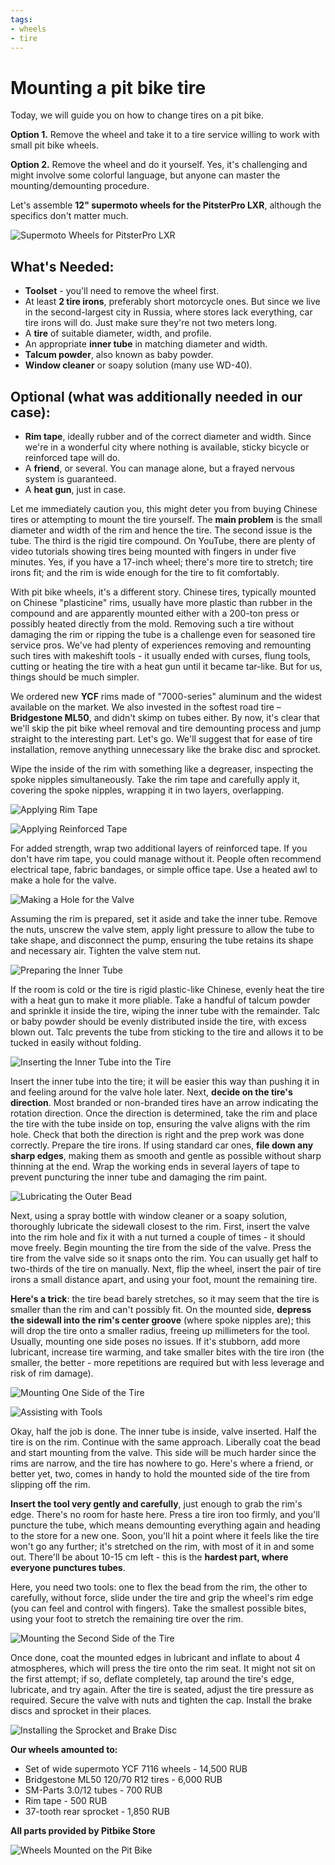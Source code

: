 ```yaml
---
tags:
- wheels
- tire
---
```


# Mounting a pit bike tire

Today, we will guide you on how to change tires on a pit bike.

**Option 1.** Remove the wheel and take it to a tire service willing to work with small pit bike wheels.

**Option 2.** Remove the wheel and do it yourself. Yes, it's challenging and might involve some colorful language, but anyone can master the mounting/demounting procedure.

Let's assemble **12" supermoto wheels for the PitsterPro LXR**, although the specifics don't matter much.

![Supermoto Wheels for PitsterPro LXR](../../../static/img/e91768.jpg "Supermoto Wheels for PitsterPro LXR")

## What's Needed:

- **Toolset** - you'll need to remove the wheel first.
- At least **2 tire irons**, preferably short motorcycle ones. But since we live in the second-largest city in Russia, where stores lack everything, car tire irons will do. Just make sure they're not two meters long.
- A **tire** of suitable diameter, width, and profile.
- An appropriate **inner tube** in matching diameter and width.
- **Talcum powder**, also known as baby powder.
- **Window cleaner** or soapy solution (many use WD-40).

## Optional (what was additionally needed in our case):

- **Rim tape**, ideally rubber and of the correct diameter and width. Since we're in a wonderful city where nothing is available, sticky bicycle or reinforced tape will do.
- A **friend**, or several. You can manage alone, but a frayed nervous system is guaranteed.
- A **heat gun**, just in case.

Let me immediately caution you, this might deter you from buying Chinese tires or attempting to mount the tire yourself. The **main problem** is the small diameter and width of the rim and hence the tire. The second issue is the tube. The third is the rigid tire compound. On YouTube, there are plenty of video tutorials showing tires being mounted with fingers in under five minutes. Yes, if you have a 17-inch wheel; there's more tire to stretch; tire irons fit; and the rim is wide enough for the tire to fit comfortably.

<YouTubeEmbed videoId="DqiSV4WZb-c" />

With pit bike wheels, it's a different story. Chinese tires, typically mounted on Chinese "plasticine" rims, usually have more plastic than rubber in the compound and are apparently mounted either with a 200-ton press or possibly heated directly from the mold. Removing such a tire without damaging the rim or ripping the tube is a challenge even for seasoned tire service pros. We've had plenty of experiences removing and remounting such tires with makeshift tools - it usually ended with curses, flung tools, cutting or heating the tire with a heat gun until it became tar-like. But for us, things should be much simpler.

We ordered new **YCF** rims made of "7000-series" aluminum and the widest available on the market. We also invested in the softest road tire – **Bridgestone ML50**, and didn't skimp on tubes either. By now, it's clear that we'll skip the pit bike wheel removal and tire demounting process and jump straight to the interesting part. Let's go. We'll suggest that for ease of tire installation, remove anything unnecessary like the brake disc and sprocket.

Wipe the inside of the rim with something like a degreaser, inspecting the spoke nipples simultaneously. Take the rim tape and carefully apply it, covering the spoke nipples, wrapping it in two layers, overlapping.

![Applying Rim Tape](../../../static/img/4acded.jpg "Applying Rim Tape")

![Applying Reinforced Tape](../../../static/img/1796da.jpg "Applying Reinforced Tape")

For added strength, wrap two additional layers of reinforced tape. If you don't have rim tape, you could manage without it. People often recommend electrical tape, fabric bandages, or simple office tape. Use a heated awl to make a hole for the valve.

![Making a Hole for the Valve](../../../static/img/979c23.jpg "Making a Hole for the Valve")

Assuming the rim is prepared, set it aside and take the inner tube. Remove the nuts, unscrew the valve stem, apply light pressure to allow the tube to take shape, and disconnect the pump, ensuring the tube retains its shape and necessary air. Tighten the valve stem nut.

![Preparing the Inner Tube](../../../static/img/06f8c6.jpg "Preparing the Inner Tube")

If the room is cold or the tire is rigid plastic-like Chinese, evenly heat the tire with a heat gun to make it more pliable. Take a handful of talcum powder and sprinkle it inside the tire, wiping the inner tube with the remainder. Talc or baby powder should be evenly distributed inside the tire, with excess blown out. Talc prevents the tube from sticking to the tire and allows it to be tucked in easily without folding.

![Inserting the Inner Tube into the Tire](../../../static/img/fde04f.jpg "Inserting the Inner Tube into the Tire")

Insert the inner tube into the tire; it will be easier this way than pushing it in and feeling around for the valve hole later. Next, **decide on the tire's direction**. Most branded or non-branded tires have an arrow indicating the rotation direction. Once the direction is determined, take the rim and place the tire with the tube inside on top, ensuring the valve aligns with the rim hole. Check that both the direction is right and the prep work was done correctly. Prepare the tire irons. If using standard car ones, **file down any sharp edges**, making them as smooth and gentle as possible without sharp thinning at the end. Wrap the working ends in several layers of tape to prevent puncturing the inner tube and damaging the rim paint.

![Lubricating the Outer Bead](../../../static/img/7d91f8.jpg "Lubricating the Outer Bead")

Next, using a spray bottle with window cleaner or a soapy solution, thoroughly lubricate the sidewall closest to the rim. First, insert the valve into the rim hole and fix it with a nut turned a couple of times - it should move freely. Begin mounting the tire from the side of the valve. Press the tire from the valve side so it snaps onto the rim. You can usually get half to two-thirds of the tire on manually. Next, flip the wheel, insert the pair of tire irons a small distance apart, and using your foot, mount the remaining tire.

**Here's a trick**: the tire bead barely stretches, so it may seem that the tire is smaller than the rim and can't possibly fit. On the mounted side, **depress the sidewall into the rim's center groove** (where spoke nipples are); this will drop the tire onto a smaller radius, freeing up millimeters for the tool. Usually, mounting one side poses no issues. If it's stubborn, add more lubricant, increase tire warming, and take smaller bites with the tire iron (the smaller, the better - more repetitions are required but with less leverage and risk of rim damage).

![Mounting One Side of the Tire](../../../static/img/69417e.jpg "Mounting One Side of the Tire")

![Assisting with Tools](../../../static/img/3b6c87.jpg "Assisting with Tools")

Okay, half the job is done. The inner tube is inside, valve inserted. Half the tire is on the rim. Continue with the same approach. Liberally coat the bead and start mounting from the valve. This side will be much harder since the rims are narrow, and the tire has nowhere to go. Here's where a friend, or better yet, two, comes in handy to hold the mounted side of the tire from slipping off the rim.

**Insert the tool very gently and carefully**, just enough to grab the rim's edge. There's no room for haste here. Press a tire iron too firmly, and you'll puncture the tube, which means demounting everything again and heading to the store for a new one. Soon, you'll hit a point where it feels like the tire won't go any further; it's stretched on the rim, with most of it in and some out. There'll be about 10-15 cm left - this is the **hardest part, where everyone punctures tubes**.

Here, you need two tools: one to flex the bead from the rim, the other to carefully, without force, slide under the tire and grip the wheel's rim edge (you can feel and control with fingers). Take the smallest possible bites, using your foot to stretch the remaining tire over the rim.

![Mounting the Second Side of the Tire](../../../static/img/31ef4e.jpg "Mounting the Second Side of the Tire")

Once done, coat the mounted edges in lubricant and inflate to about 4 atmospheres, which will press the tire onto the rim seat. It might not sit on the first attempt; if so, deflate completely, tap around the tire's edge, lubricate, and try again. After the tire is seated, adjust the tire pressure as required. Secure the valve with nuts and tighten the cap. Install the brake discs and sprocket in their places.

![Installing the Sprocket and Brake Disc](../../../static/img/9169e2.jpg "Installing the Sprocket and Brake Disc")

**Our wheels amounted to:**
- Set of wide supermoto YCF 7116 wheels - 14,500 RUB
- Bridgestone ML50 120/70 R12 tires - 6,000 RUB
- SM-Parts 3.0/12 tubes - 700 RUB
- Rim tape - 500 RUB
- 37-tooth rear sprocket - 1,850 RUB

**All parts provided by Pitbike Store**

![Wheels Mounted on the Pit Bike](../../../static/img/783f0a.jpg "Wheels Mounted on the Pit Bike")
